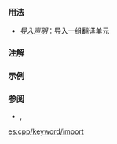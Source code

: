 {{cpp/identifier with special meaning/title|{{tt|import}} {{mark since c++20}}}}
{{cpp/keyword/navbar}}

===用法===
* [[cpp/language/modules#导入模块和头文件单元|{{tt|module}} ''导入声明'']]：导入一组翻译单元

===注解===
{{ftm begin|core=yes}}
{{ftm|__cpp_modules|模块——核心语言支持|value=201907L|std=C++20}}
{{ftm end}}

===示例===
{{source|
export module foo;

import bar;   // 导入模块 bar 的所有模块接口单元
import :baz;  // 导入模块 foo 的模块分区 baz
import &lt;set&gt;; // 导入从头文件 &lt;set&gt; 形成的合成头文件单元
}}

===参阅===
* {{ltt|cpp/keyword/export}}, {{ltt|cpp/identifier with special meaning/module}}

{{langlinks|en}}
[[es:cpp/keyword/import]]